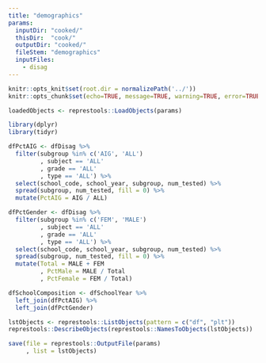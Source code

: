 ```yaml
---
title: "demographics"
params: 
  inputDir: "cooked/"
  thisDir:  "cook/"
  outputDir: "cooked/"
  fileStem: "demographics"
  inputFiles: 
    - disag
---
```


```r
knitr::opts_knit$set(root.dir = normalizePath('../'))
knitr::opts_chunk$set(echo=TRUE, message=TRUE, warning=TRUE, error=TRUE)
```

```r
loadedObjects <- represtools::LoadObjects(params)
```

```r
library(dplyr)
library(tidyr)
```


```r
dfPctAIG <- dfDisag %>% 
  filter(subgroup %in% c('AIG', 'ALL')
         , subject == 'ALL'
         , grade == 'ALL'
         , type == 'ALL') %>% 
  select(school_code, school_year, subgroup, num_tested) %>% 
  spread(subgroup, num_tested, fill = 0) %>% 
  mutate(PctAIG = AIG / ALL)

dfPctGender <- dfDisag %>% 
  filter(subgroup %in% c('FEM', 'MALE')
         , subject == 'ALL'
         , grade == 'ALL'
         , type == 'ALL') %>% 
  select(school_code, school_year, subgroup, num_tested) %>% 
  spread(subgroup, num_tested, fill = 0) %>% 
  mutate(Total = MALE + FEM
         , PctMale = MALE / Total
         , PctFemale = FEM / Total)

dfSchoolComposition <- dfSchoolYear %>% 
  left_join(dfPctAIG) %>% 
  left_join(dfPctGender)
```

```r
lstObjects <- represtools::ListObjects(pattern = c("df", "plt"))
represtools::DescribeObjects(represtools::NamesToObjects(lstObjects))
```

```r
save(file = represtools::OutputFile(params)
     , list = lstObjects)
```
